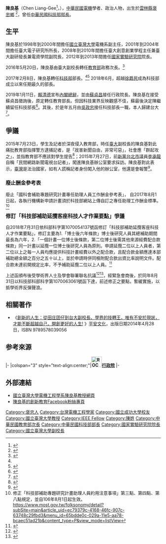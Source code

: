 {{Infobox_officeholder
| name = 陳良基
| image name = Chen Liang-Ji (cropped).jpg
| width = 250px
|order1       = {{ROC}}第4任[[中華民國科技部|科技部部長]]
|term_start1  = 2017年2月8日
|term_end1    = 2020年5月19日
|premierroc1  =  [[林全|林全]]<br>[[賴清德|賴清德]]<br>[[蘇貞昌|蘇貞昌]]
|predecessor1 = [[楊弘敦|楊弘敦]]
|successor1   = [[吳政忠|吳政忠]]
| occupation= 政治人物
| period = 
| Sex =男
| birth_date={{birth date and age|1956|9|23}}
| birth_place= {{ROC|臺灣省}}[[雲林縣|雲林縣]][[褒忠鄉|褒忠鄉]]新湖村
| nationality ={{ROC}}
| party = {{NONP}}
| spouse = 王素梅
| educate = 
*[[雲林縣私立永年高級中學|雲林縣私立永年高級中學]]
*[[臺北市立建國高級中學|臺北市立建國高級中學]]
*[[國立成功大學|國立成功大學]]電機工程學系學士（1979）
*國立成功大學電機工程研究所碩士（1981）
*國立成功大學電機工程研究所博士（1986）
| past = 
*美國AT&T貝爾實驗室訪問研究員
*美國華盛頓大學西雅圖分校訪問學者
*國立成功大學電機系副教授、講師
*國科會多計畫晶片服務計畫主持人
*國立臺灣大學電機系教授、副教授、助理教授
*國立臺灣大學電機系副主任
*財團法人櫃買中心上櫃審議委員會委員
*[[國科會|國科會]]工程處微電子學門召集人、電子領域召集人
*[[中華民國經濟部|經濟部]]技審會委員<br>國立臺灣大學電子研究所所長
*國立臺灣大學系統晶片中心主任
*教育部顧問室SOC總聯盟召集人、顧問
*[[工業技術研究院|工業技術研究院]]電子工業研究所所長
*臺灣積體電路設計學會創會理事長、常務監事、榮譽理事長
*行政院科技顧問組兼任研究員
*國立臺灣大學電機系特聘教授
*[[中國電機工程學會|中國電機工程學會]]常務理事、理事
*晶片系統國家型科技計畫共同主持人
*國立臺灣大學創意創業學程主任
*國立臺灣大學副研發長
*國立臺灣大學電資學院副院長
*[[國家實驗研究院|國家實驗研究院]]院長
*[[中華民國教育部|教育部]]政務次長<br><span style="color: blue;">（2016年5月20日—2017年2月7日）</span>
*[[中華民國科技部|科技部]]部長<br><span style="color: blue;">（2017年2月8日—2020年5月20日）</span>
| work = 
*《VLSI DESIGN OF WAVELET TRANSFORM, Analysis, Architecture, and Design Examples》
| awards = {{unbullet|國科會「傑出研究獎」|九十一年度國科會表揚技術移轉績優人員|IEEE Circuits and Systems Society「傑出講座」|IEEE Fellow(國際電機電子工程師學會會士)|教育部「產學合作獎」|中國工程師學會「傑出教授獎」|國科會「傑出技術移轉貢獻獎」|財團法人東元科技文教基金會第十一屆「東元獎」|傑出人才發展基金會「傑出人才講座」|教育部第50屆「學術獎」|經濟部第一屆「大學產業經濟貢獻獎」|臺灣大學第一屆「研發創新傑出獎」|臺灣大學電資學院97學年度「教學優良教師--教學優良獎」|國科會50週年慶「50科學成就」|教育部第十三屆「國家講座」||教育部第十六屆「國家講座」| TWAS(世界科學院)工程科學獎}}
}}
'''陳良基'''（Chen Liang-Gee<ref>{{Cite web|url=http://www.ee.ntu.edu.tw/profile?id=26|title=陳良基特聘教授的個人資料 - Profile of Liang-Gee Chen|publisher=國立臺灣大學電機工程學系|accessdate=2018-01-14|language=zh-tw|archive-date=2020-02-21|archive-url=https://web.archive.org/web/20200221234955/http://www.ee.ntu.edu.tw/profile?id=26|dead-url=no}}</ref>，{{bd|1956年|9月23日}}），[[中華民國|中華民國]][[電機|電機]]學者、政治人物，出生於[[雲林縣|雲林縣]][[褒忠鄉|褒忠鄉]] <ref name="ltn-2669307">{{Cite news|url=http://news.ltn.com.tw/news/politics/breakingnews/2669307/|title=雲林囝仔陳良基接掌教部 地方人士感與有榮焉|author=廖淑玲|newspaper=自由時報電子報|date=2019-01-11|accessdate=2018-01-14|language=zh-tw|archive-date=2019-04-16|archive-url=https://web.archive.org/web/20190416011806/https://news.ltn.com.tw/news/politics/breakingnews/2669307|dead-url=no}}</ref>，曾任[[中華民國科技部|中華民國科技部部長]]。

==生平==
陳良基於1998年到2000年間擔任[[國立臺灣大學|國立臺灣大學]]電機系副主任，2001年到2004年間擔任臺大電子研究所所長，2008年到2010年間擔任臺大創意創業學程主任兼臺大副研發長兼電資學院副院長，2012年到2013年間擔任[[國家實驗研究院|國家實驗研究院]]院長。

2016年5月20日，陳良基由臺大副校長轉任[[中華民國教育部|教育部]]政務次長。<ref>{{Cite press|url=https://www.edu.tw/News_Content.aspx?n=9E7AC85F1954DDA8&s=02D79D7D00F29601|title=教育部部長潘文忠、政務次長陳良基、蔡清華上任|publisher=中華民國教育部|date=2016-05-26|accessdate=2019-01-14|language=zh-tw|archive-date=2019-01-15|archive-url=https://web.archive.org/web/20190115082704/https://www.edu.tw/News_Content.aspx?n=9E7AC85F1954DDA8&s=02D79D7D00F29601|dead-url=no}}</ref>

2017年2月8日，陳良基轉任[[中華民國科技部|科技部]]部長。<ref name="ltn-2669307"/><ref>{{Cite news|url=https://www.chinatimes.com/realtimenews/20170207004492-260405|title=教育部同仁送行 盼陳良基當科技部「鯰魚部長」|author=林志成|newspaper=中國時報|publisher=中時電子報|date=2019-02-07|accessdate=2018-01-14|language=zh-tw|archive-date=2019-04-15|archive-url=https://web.archive.org/web/20190415234046/https://www.chinatimes.com/realtimenews/20170207004492-260405|dead-url=no}}</ref> 2018年6月，超越[[徐爵民|徐爵民]]成為科技部成立以來任期最久的部長。

2019年1月11日，[[賴清德|賴清德]]宣布[[賴清德內閣|內閣總辭]]，並由[[蘇貞昌|蘇貞昌]]接任行政院長。陳良基在接受蘇貞昌徵詢後，原定轉任教育部長。但因科技業界反映觀感不佳，蘇最後決定陳繼續留任科技部長<ref>{{Cite news|url=https://www.cna.com.tw/news/firstnews/201901140183.aspx|title=歡送會變慶祝留任 陳良基還原徵詢過程一度哽咽|agency=中央社|author=劉麗榮|location=臺北|date=2019-01-14|accessdate=2019-01-14|language=zh-tw|archive-date=2019-04-15|archive-url=https://web.archive.org/web/20190415220139/https://www.cna.com.tw/news/firstnews/201901140183.aspx|dead-url=no}}</ref>。其後，於是年五月由[[吳政忠|吳政忠]]接任科技部長一職，本人歸建台大
<ref>{{Cite news
|url=https://udn.com/news/story/121092/4576595
|title=科技部長交接 吳政忠接任
|agency=聯合報
|author=黃義書
|location=臺北
|date=2020-05-20
|accessdate=2021-01-30
|language=zh-tw
|archive-date=2021-02-09
|archive-url=https://web.archive.org/web/20210209171337/https://udn.com/news/story/121092/4576595
|dead-url=no
}}</ref>。

==爭議==
2015年7月23日，學生及記者於深夜侵入教育部，時任[[國立台灣大學|臺大]]副校長的陳良基對此痛批教育部指揮警方逮捕記者，是「戕害新聞自由，非常可惡」，社會應「群起攻之」，並指教育部不應該對學生提告<ref>{{Cite news|title=台大副校長：教部侵害言論自由 社會應群起攻之|url=http://news.ltn.com.tw/news/life/breakingnews/1391370|author=湯佳玲|newspaper=自由時報電子報|date=2015-07-26|accessdate=2018-04-04|language=zh-tw|archive-date=2019-04-15|archive-url=https://web.archive.org/web/20190415011753/https://news.ltn.com.tw/news/life/breakingnews/1391370|dead-url=no}}</ref>；2015年7月27日，前[[新黨|新黨]][[台北市|台北市]]議員[[李承龍|李承龍]]自稱「民間網路新聞電視台記者」，闖進陳良基辦公室要求採訪。陳良基對此表示，[[臺灣|臺灣]]是法治國家，如有人謊稱記者身份闖入他的辦公室，他還是會報警<ref>{{Cite news|title=辦公室遭闖入　台大副校長陳良基：會報警|url=https://tw.appledaily.com/new/realtime/20150727/656615/|author=蔡永彬|newspaper=[[台灣蘋果日報|蘋果日報]]|date=2015-07-27|accessdate=2018-04-04|language=zh-tw|archive-date=2020-06-24|archive-url=https://web.archive.org/web/20200624155943/https://tw.appledaily.com/new/realtime/20150727/656615/|dead-url=no}}</ref>。

===廢止酬金參考表===
廢止「國科會補助專題研究計畫專任助理人員工作酬金參考表」，
自2017年8月1日起，各執行機構新申請計畫須於科技部網站上傳自訂之專任助理工作酬金標準。
<ref>修正「科技部補助專題研究計畫助理人員約用注意事項」第三點、第四點、第八點規定，並自106年8月1日起生效。 https://www.most.gov.tw/folksonomy/detail?subSite=main&article_uid=ec79379c-4168-46fc-907c-63748c29fbd3&menu_id=65bdde0c-029a-11e5-aa78-bcaec51ad21b&content_type=P&view_mode=listView{{Dead link|date=2019年12月 |bot=InternetArchiveBot |fix-attempted=yes }}</ref>


'''<big>修訂「科技部補助延攬客座科技人才作業要點」爭議</big>'''

自2018年7月31日依科部科字第1070054137號函修訂「科技部補助延攬客座科技人才作業要點」，修訂主要為1.「博士後六年條款」博士後研究人員其總補助期間最長為六年，2.「一個計畫一位博士後條款，第二位博士後需其他來源經費配合款條款」同一計畫以延攬一位博士後研究人員為原則。申請延攬二位以上人員者，第二位以上之每一人員均應提供科技計畫經費以外之配合款，且配合款金額應達本部補助總金額之百分之五十以上，並於申請時併同檢附配合款出資比率說明文件。配合款未達前開規定比率，不予補助延攬二位以上人員。<ref>{{Cite web|title=科技部主管法規共用系統-最新訊息內容|url=https://law.most.gov.tw/NewsContent.aspx?id=20995&KW=%E8%A3%9C%E5%8A%A9%E5%BB%B6%E6%94%AC%E5%AE%A2%E5%BA%A7%E7%A7%91%E6%8A%80%E4%BA%BA%E6%89%8D%E4%BD%9C%E6%A5%AD%E8%A6%81%E9%BB%9E|accessdate=2019-10-28|work=law.most.gov.tw|archive-date=2021-06-14|archive-url=https://web.archive.org/web/20210614201653/https://law.most.gov.tw/NewsContent.aspx?id=20995&KW=%E8%A3%9C%E5%8A%A9%E5%BB%B6%E6%94%AC%E5%AE%A2%E5%BA%A7%E7%A7%91%E6%8A%80%E4%BA%BA%E6%89%8D%E4%BD%9C%E6%A5%AD%E8%A6%81%E9%BB%9E|dead-url=no}}</ref>

上述函頒布後受學術界人士及學會聯署聯名抗議<ref>{{Cite web|title=博士後研究補助擬限6年 生醫界哀號：學術陷斷層危機｜蘋果新聞網｜蘋果日報|url=https://tw.appledaily.com/new/realtime/20181014/1443987/|accessdate=2019-10-28|work=蘋果新聞網|language=zh-TW}}</ref><ref>{{Cite web|title=科技部修「博後6年條款」 8大學會批：忽視基礎研究需求差異性 - 生活|url=https://www.chinatimes.com/realtimenews/20180825002574-260405?chdtv|accessdate=2019-10-28|last=中時電子報|work=中時電子報|language=zh-TW}}</ref>，經緊急會商後，於同年8月31日以科技部科部科字第1070063061號函下達，前述修正之要點，暫緩實施，以抵學術界反彈聲浪。

==相關著作==
*《[http://www.books.com.tw/products/0010633406 創新的人生：從田庄囝仔到台大副校長、學界的技轉王，唯有不安於現狀，才能不斷超越自己，開創更好的人生!] {{Wayback|url=http://www.books.com.tw/products/0010633406 |date=20190829125730 }}》[[平安文化|平安文化]]，出版日期2014年4月28日，ISBN 9789578039056

==参考來源==
{{reflist}}

{{start box}}
{{s-gov|roc}}
|-
|colspan="3" style="text-align:center;"|'''[[File:ROC_Executive_Yuan_Logo.svg|34px]][[行政院|行政院]]'''
|-
{{s-before|[[楊弘敦|楊弘敦]]}}
{{s-title|[[中華民國科技部|科技部部長]]<br><small>第四任<br>2017年2月8日－2020年5月20日}}
{{s-after|[[吳政忠|吳政忠]]}}
{{end box}}

==外部連結==
*[http://www.ee.ntu.edu.tw/profile?id=26 國立臺灣大學電機工程學系陳良基教授網頁] {{Wayback|url=http://www.ee.ntu.edu.tw/profile?id=26 |date=20200221234955 }}
*[https://www.facebook.com/pages/%E9%99%B3%E8%89%AF%E5%9F%BA%E5%89%AF%E6%A0%A1%E9%95%B7/1383694918554214?fref=ts 陳良基的創新教育Facebook粉絲專頁]
{{歷屆國家講座教授名單}}
{{林全內閣}}
{{賴清德內閣}}
{{蘇貞昌內閣（第二次）}}

{{DEFAULTSORT:C}}
[[Category:褒忠人|Category:褒忠人]]
[[Category:台灣電機工程學家|Category:台灣電機工程學家]]
[[Category:國立成功大學校友|Category:國立成功大學校友]]
[[Category:國立臺灣大學教授|Category:國立臺灣大學教授]]
[[Category:IEEE_Fellow|Category:IEEE Fellow]]
[[Category:陳姓|Category:陳姓]]
[[Category:中華民國教育部次長|Category:中華民國教育部次長]]
[[Category:中華民國科技部部長|Category:中華民國科技部部長]]
[[Category:國家實驗研究院院長|Category:國家實驗研究院院長]]
[[Category:國立臺灣大學副校長|Category:國立臺灣大學副校長]]
